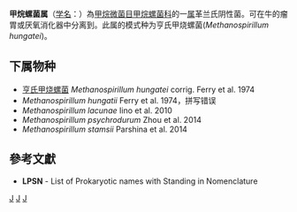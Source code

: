 {{Automatic taxobox
| taxon = Methanospirillum
| authority = Ferry et al., 1974
| type species = 亨氏甲烧螺菌<br>''Methanospirillum hungatei''
| type species authority = Ferry et al. 1974
}}
'''甲烷螺菌属'''（[[学名|学名]]：{{lang|la|''Methanospirillum''}}）為[[甲烷微菌目|甲烷微菌目]][[甲烷螺菌科|甲烷螺菌科]]的一[[属|属]]革兰氏阴性菌。可在牛的瘤胃或厌氧消化器中分离到。此属的模式种为亨氏甲烧螺菌(''Methanospirillum hungatei'')。

==下属物种==
* [[亨氏甲烧螺菌|亨氏甲烧螺菌]] ''Methanospirillum hungatei'' corrig. Ferry et al. 1974
* ''Methanospirillum hungatii'' Ferry et al. 1974，拼写错误
* ''Methanospirillum lacunae'' Iino et al. 2010
* ''Methanospirillum psychrodurum'' Zhou et al. 2014
* ''Methanospirillum stamsii'' Parshina et al. 2014

==參考文獻==
{{reflist}}
* '''LPSN''' - List of Prokaryotic names with Standing in Nomenclature

{{taxonbar}}

[[Category:革兰氏阴性菌|J]]
[[Category:_甲烷螺菌科|J]]
[[Category:1974年描述的分类群|J]]